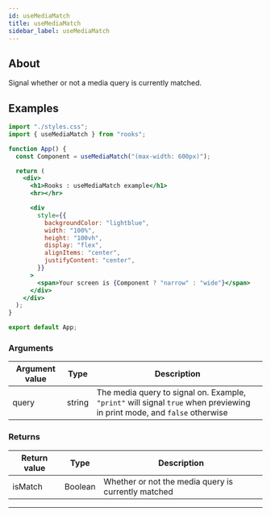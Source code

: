 ```yaml
---
id: useMediaMatch
title: useMediaMatch
sidebar_label: useMediaMatch
---
```


## About

Signal whether or not a media query is currently matched.

[//]: # "Main"

## Examples

```jsx
import "./styles.css";
import { useMediaMatch } from "rooks";

function App() {
  const Component = useMediaMatch("(max-width: 600px)");

  return (
    <div>
      <h1>Rooks : useMediaMatch example</h1>
      <hr></hr>

      <div
        style={{
          backgroundColor: "lightblue",
          width: "100%",
          height: "100vh",
          display: "flex",
          alignItems: "center",
          justifyContent: "center",
        }}
      >
        <span>Your screen is {Component ? "narrow" : "wide"}</span>
      </div>
    </div>
  );
}

export default App;
```

### Arguments

| Argument value | Type   | Description                                                                                                              |
| -------------- | ------ | ------------------------------------------------------------------------------------------------------------------------ |
| query          | string | The media query to signal on. Example, `"print"` will signal `true` when previewing in print mode, and `false` otherwise |

### Returns

| Return value | Type    | Description                                         |
| ------------ | ------- | --------------------------------------------------- |
| isMatch      | Boolean | Whether or not the media query is currently matched |

---
